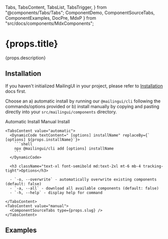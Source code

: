   Tabs,
  TabsContent,
  TabsList,
  TabsTrigger,
} from "@components/Tabs/Tabs";
  ComponentDemo,
  ComponentSourceTabs,
  ComponentExamples, DocPre, MdxP
} from "src/docs/components/MdxComponents";


# {props.title}

<MdxP>{props.description}</MdxP>

<ComponentDemo type={props.slug} />

## Installation

If you haven't initialized MailingUI in your project, please refer to [Installation](/docs/installation) docs first.

Choose an a) automatic install by running our `@mailingui/cli` following the commands/options provided or b) install manually by copying and pasting directly into your `src/mailingui/components` directory.

  <Tabs defaultValue="automatic">
    <div className="flex items-center justify-start w-full mb-8">
      <TabsList className="mt-8 rounded-2xl">
        <TabsTrigger value="automatic" className="px-7 py-2 rounded-[10px]">Automatic Install</TabsTrigger>
        <TabsTrigger value="manual" className="px-7 py-2 rounded-[10px]">Manual Install</TabsTrigger>
      </TabsList>
    </div>

    <TabsContent value="automatic">
      <DynamicCode textContent=" [options] installName" replaceBy={` [options] ${props.installName}`}>
        ```shell
        npx @mailingui/cli add [options] installName
        ```
      </DynamicCode>

      <h3 className="text-xl font-semibold md:text-2xl mt-6 mb-4 tracking-tight">Options</h3>

      - `-o, --overwrite` - automatically overwrite existing components (default: false)
      - `-a, --all` - download all available components (default: false)
      - `-h, --help` - display help for command

    </TabsContent>
    <TabsContent value="manual">
      <ComponentSourceTabs type={props.slug} />
    </TabsContent>

  </Tabs>

## Examples

<ComponentExamples type={props.slug} />
